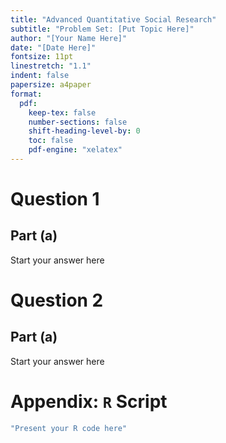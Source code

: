 ```yaml
---
title: "Advanced Quantitative Social Research"
subtitle: "Problem Set: [Put Topic Here]"
author: "[Your Name Here]"
date: "[Date Here]"
fontsize: 11pt
linestretch: "1.1"
indent: false
papersize: a4paper
format:
  pdf:
    keep-tex: false
    number-sections: false
    shift-heading-level-by: 0
    toc: false
    pdf-engine: "xelatex"
---
```


# Question 1

## Part (a)

Start your answer here

# Question 2

## Part (a)

Start your answer here

\newpage

# Appendix: `R` Script

```r
"Present your R code here"
```